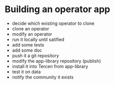 # Building an operator app


* decide which existing operator to clone
* clone an operator
* modify an operator
* run it locally until satified
* add some tests
* add some doc
* push it a git repository
* modify the app-library repository (publish)
* install it into Tercen from app-library
* test it on data
* notify the community it exists
